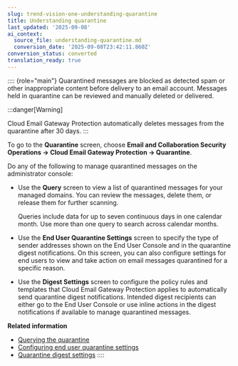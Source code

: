 ```yaml
---
slug: trend-vision-one-understanding-quarantine
title: Understanding quarantine
last_updated: '2025-09-08'
ai_context:
  source_file: understanding-quarantine.md
  conversion_date: '2025-09-08T23:42:11.860Z'
conversion_status: converted
translation_ready: true
---
```


:::: {role="main"}
Quarantined messages are blocked as detected spam or other inappropriate content before delivery to an email account. Messages held in quarantine can be reviewed and manually deleted or delivered.

:::danger[Warning]

Cloud Email Gateway Protection automatically deletes messages from the quarantine after 30 days.
:::

To go to the **Quarantine** screen, choose **Email and Collaboration Security Operations → Cloud Email Gateway Protection → Quarantine**.

Do any of the following to manage quarantined messages on the administrator console:

- Use the **Query** screen to view a list of quarantined messages for your managed domains. You can review the messages, delete them, or release them for further scanning.

  Queries include data for up to seven continuous days in one calendar month. Use more than one query to search across calendar months.

- Use the **End User Quarantine Settings** screen to specify the type of sender addresses shown on the End User Console and in the quarantine digest notifications. On this screen, you can also configure settings for end users to view and take action on email messages quarantined for a specific reason.

- Use the **Digest Settings** screen to configure the policy rules and templates that Cloud Email Gateway Protection applies to automatically send quarantine digest notifications. Intended digest recipients can either go to the End User Console or use inline actions in the digest notifications if available to manage quarantined messages.

**Related information**

- [Querying the quarantine](querying-quarantine.mdx)
- [Configuring end user quarantine settings](configuring-euq-settings.mdx)
- [Quarantine digest settings](quarantine-digest-settings.mdx)
::::
